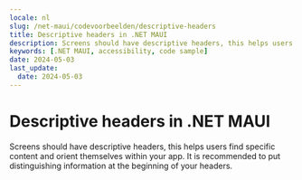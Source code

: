 ```yaml
---
locale: nl
slug: /net-maui/codevoorbeelden/descriptive-headers
title: Descriptive headers in .NET MAUI
description: Screens should have descriptive headers, this helps users find specific content and orient themselves within your app.
keywords: [.NET MAUI, accessibility, code sample]
date: 2024-05-03
last_update:
  date: 2024-05-03
---
```


# Descriptive headers in .NET MAUI

Screens should have descriptive headers, this helps users find specific content and orient themselves within your app. It is recommended to put distinguishing information at the beginning of your headers.

<CodeSample id="screen-headers" platform="net-maui" locale="en"/>
